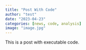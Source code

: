 ```yaml
---
title: "Post With Code"
author: "test"
date: "2023-04-23"
categories: [news, code, analysis]
image: "image.jpg"
---
```


This is a post with executable code.
